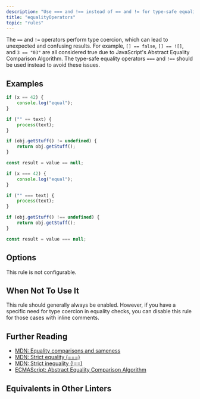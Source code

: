 ```yaml
---
description: "Use === and !== instead of == and != for type-safe equality checks."
title: "equalityOperators"
topic: "rules"
---
```



<RuleSummary plugin="ts" rule="equalityOperators" />

The `==` and `!=` operators perform type coercion, which can lead to unexpected and confusing results.
For example, `[] == false`, `[] == ![]`, and `3 == "03"` are all considered true due to JavaScript's Abstract Equality Comparison Algorithm.
The type-safe equality operators `===` and `!==` should be used instead to avoid these issues.

## Examples

<Tabs>
<TabItem label="❌ Incorrect">

```ts
if (x == 42) {
	console.log("equal");
}
```

```ts
if ("" == text) {
	process(text);
}
```

```ts
if (obj.getStuff() != undefined) {
	return obj.getStuff();
}
```

```ts
const result = value == null;
```

</TabItem>
<TabItem label="✅ Correct">

```ts
if (x === 42) {
	console.log("equal");
}
```

```ts
if ("" === text) {
	process(text);
}
```

```ts
if (obj.getStuff() !== undefined) {
	return obj.getStuff();
}
```

```ts
const result = value === null;
```

</TabItem>
</Tabs>

## Options

This rule is not configurable.

## When Not To Use It

This rule should generally always be enabled.
However, if you have a specific need for type coercion in equality checks, you can disable this rule for those cases with inline comments.

## Further Reading

- [MDN: Equality comparisons and sameness](https://developer.mozilla.org/en-US/docs/Web/JavaScript/Equality_comparisons_and_sameness)
- [MDN: Strict equality (===)](https://developer.mozilla.org/en-US/docs/Web/JavaScript/Reference/Operators/Strict_equality)
- [MDN: Strict inequality (!==)](https://developer.mozilla.org/en-US/docs/Web/JavaScript/Reference/Operators/Strict_inequality)
- [ECMAScript: Abstract Equality Comparison Algorithm](https://tc39.es/ecma262/#sec-abstract-equality-comparison)

## Equivalents in Other Linters

<RuleEquivalents pluginId="ts" ruleId="equalityOperators" />
